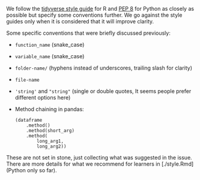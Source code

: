 We follow the [tidyverse style guide](https://style.tidyverse.org/) for R and
[PEP 8](https://www.python.org/dev/peps/pep-0008/) for Python as closely as
possible but specify some conventions further. We go against the style guides
only when it is considered that it will improve clarity.

Some specific conventions that were briefly discussed previously:

- `function_name` (snake_case)
- `variable_name` (snake_case)
- `folder-name/` (hyphens instead of underscores, trailing slash for clarity)
- `file-name`
- `'string'` and `"string"` (single or double quotes, It seems people prefer
  different options here)
- Method chaining in pandas:

    ```
    (dataframe
        .method()
        .method(short_arg)
        .method(
            long_arg1,
            long_arg2))
    ```

These are not set in stone, just collecting what was suggested in the issue.
There are more details for what we recommend for learners in [./style.Rmd]
(Python only so far).
